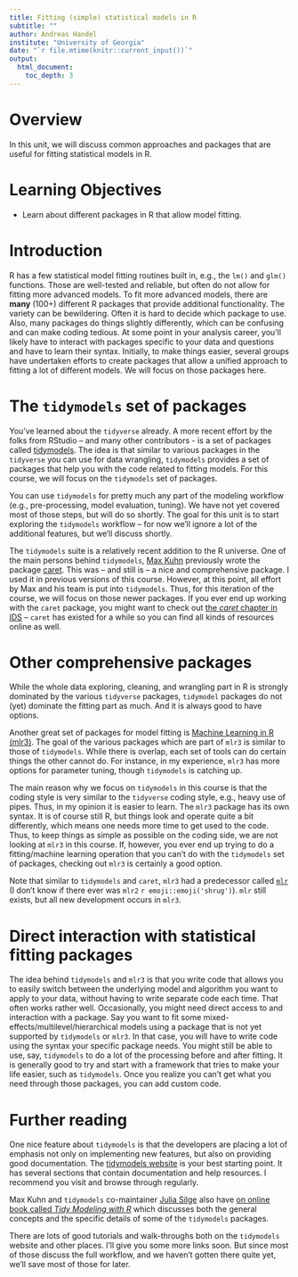 ```yaml
---
title: Fitting (simple) statistical models in R
subtitle: ""
author: Andreas Handel
institute: "University of Georgia"
date: "`r file.mtime(knitr::current_input())`"
output: 
  html_document:
    toc_depth: 3
---
```



# Overview
In this unit, we will discuss common approaches and packages that are useful for fitting statistical models in R.

# Learning Objectives
* Learn about different packages in R that allow model fitting.


# Introduction

R has a few statistical model fitting routines built in, e.g., the `lm()` and `glm()` functions. Those are well-tested and reliable, but often do not allow for fitting more advanced models. To fit more advanced models, there are **many** (100+) different R packages that provide additional functionality. The variety can be bewildering. Often it is hard to decide which package to use. Also, many packages do things slightly differently, which can be confusing and can make coding tedious. At some point in your analysis career, you'll likely have to interact with packages specific to your data and questions and have to learn their syntax. Initially, to make things easier, several groups have undertaken efforts to create packages that allow a unified approach to fitting a lot of different models. We will focus on those packages here.


# The `tidymodels` set of packages

You've learned about the `tidyverse` already. A more recent effort by the folks from RStudio -- and many other contributors - is a set of packages called [tidymodels](https://www.tidymodels.org/). The idea is that similar to various packages in the `tidyverse` you can use for data wrangling, `tidymodels` provides a set of packages that help you with the code related to fitting models. For this course, we will focus on the `tidymodels` set of packages.

You can use `tidymodels` for pretty much any part of the modeling workflow (e.g., pre-processing, model evaluation, tuning). We have not yet covered most of those steps, but will do so shortly. The goal for this unit is to start exploring the `tidymodels` workflow -- for now we'll ignore a lot of the additional features, but we'll discuss shortly.

The `tidymodels` suite is a relatively recent addition to the R universe. One of the main persons behind `tidymodels`, [Max Kuhn](https://github.com/topepo) previously wrote the package [caret](http://topepo.github.io/caret/index.html). This was -- and still is -- a nice and comprehensive package. I used it in previous versions of this course. However, at this point, all effort by Max and his team is put into `tidymodels`. Thus, for this iteration of the course, we will focus on those newer packages. If you ever end up working with the `caret` package, you might want to check out  [the _caret_ chapter in IDS](https://rafalab.github.io/dsbook/caret.html) -- `caret` has existed for a while so you can find all kinds of resources online as well. 



# Other comprehensive packages

While the whole data exploring, cleaning, and wrangling part in R is strongly dominated by the various `tidyverse` packages, `tidymodel` packages do not (yet) dominate the fitting part as much. And it is always good to have options. 

Another great set of packages for model fitting is [Machine Learning in R (mlr3)](https://mlr3.mlr-org.com/). The goal of the various packages which are part of `mlr3` is similar to those of `tidymodels`. While there is overlap, each set of tools can do certain things the other cannot do. For instance, in my experience, `mlr3` has more options for parameter tuning, though `tidymodels` is catching up. 

The main reason why we focus on `tidymodels` in this course is that the coding style is very similar to the `tidyverse` coding style, e.g., heavy use of pipes. Thus, in my opinion it is easier to learn. The `mlr3` package has its own syntax. It is of course still R, but things look and operate quite a bit differently, which means one needs more time to get used to the code. Thus, to keep things as simple as possible on the coding side, we are not looking at `mlr3` in this course. If, however, you ever end up trying to do a fitting/machine learning operation that you can't do with the `tidymodels` set of packages, checking out `mlr3` is certainly a good option.

Note that similar to `tidymodels` and `caret`, `mlr3` had a predecessor called [`mlr`](https://mlr.mlr-org.com/) (I don't know if there ever was `mlr2` `r emoji::emoji('shrug')`). `mlr` still exists, but all new development occurs in `mlr3`.


# Direct interaction with statistical fitting packages

The idea behind `tidymodels` and `mlr3` is that you write code that allows you to easily switch between the underlying model and algorithm you want to apply to your data, without having to write separate code each time. That often works rather well. Occasionally, you might need direct access to and interaction with a package. Say you want to fit some mixed-effects/multilevel/hierarchical models using a package that is not yet supported by `tidymodels` or `mlr3`. In that case, you will have to write code using the syntax your specific package needs. You might still be able to use, say, `tidymodels` to do a lot of the processing before and after fitting. It is generally good to try and start with a framework that tries to make your life easier, such as `tidymodels`. Once you realize you can't get what you need through those packages, you can add custom code.


# Further reading

One nice feature about `tidymodels` is that the developers are placing a lot of emphasis not only on implementing new features, but also on providing good documentation. The [tidymodels website](https://www.tidymodels.org/) is your best starting point. It has several sections that contain documentation and help resources. I recommend you visit and browse through regularly.

Max Kuhn and `tidymodels` co-maintainer [Julia Silge](https://juliasilge.com/) also have [on online book called _Tidy Modeling with R_](https://www.tmwr.org/) which discusses both the general concepts and the specific details of some of the `tidymodels` packages.

There are lots of good tutorials and walk-throughs both on the `tidymodels` website and other places. I'll give you some more links soon. But since most of those discuss the full workflow, and we haven't gotten there quite yet, we'll save most of those for later.

